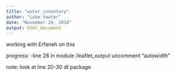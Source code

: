 ```yaml
---
title: "water_inventory"
author: "Luke Vawter"
date: "November 29, 2018"
output: html_document
---
```


working with Erfaneh on this

progress:
-line 28 in module /leaflet_output uncomment "autowidth"


note:
look at line 20-30
dt package